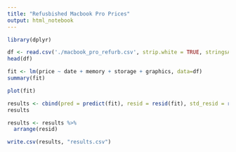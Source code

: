 ```yaml
---
title: "Refusbished Macbook Pro Prices"
output: html_notebook
---
```


```r
library(dplyr)

df <- read.csv('./macbook_pro_refurb.csv', strip.white = TRUE, stringsAsFactors = TRUE)
head(df)
```


```r
fit <- lm(price ~ date + memory + storage + graphics, data=df)
summary(fit)
```

```r
plot(fit)
```


```r
results <- cbind(pred = predict(fit), resid = resid(fit), std_resid = rstandard(fit), df)
results
```


```r
results <- results %>%
  arrange(resid)
```

```r
write.csv(results, "results.csv")
```


